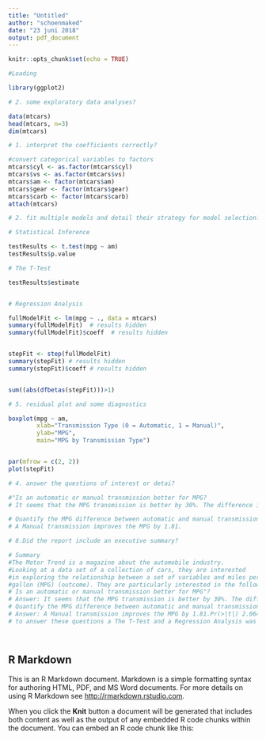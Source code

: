 ---
title: "Untitled"
author: "schoenmaked"
date: "23 juni 2018"
output: pdf_document
---

```{r setup, include=FALSE}
knitr::opts_chunk$set(echo = TRUE)

#Loading

library(ggplot2)

# 2. some exploratory data analyses?

data(mtcars)
head(mtcars, n=3)
dim(mtcars)

# 1. interpret the coefficients correctly?

#convert categorical variables to factors 
mtcars$cyl <- as.factor(mtcars$cyl)
mtcars$vs <- as.factor(mtcars$vs)
mtcars$am <- factor(mtcars$am)
mtcars$gear <- factor(mtcars$gear)
mtcars$carb <- factor(mtcars$carb)
attach(mtcars)

# 2. fit multiple models and detail their strategy for model selection?

# Statistical Inference

testResults <- t.test(mpg ~ am)
testResults$p.value

# The T-Test 

testResults$estimate


# Regression Analysis

fullModelFit <- lm(mpg ~ ., data = mtcars)
summary(fullModelFit)  # results hidden
summary(fullModelFit)$coeff  # results hidden


stepFit <- step(fullModelFit)
summary(stepFit) # results hidden
summary(stepFit)$coeff # results hidden


sum((abs(dfbetas(stepFit)))>1)

# 5. residual plot and some diagnostics

boxplot(mpg ~ am, 
        xlab="Transmission Type (0 = Automatic, 1 = Manual)", 
        ylab="MPG",
        main="MPG by Transmission Type")


par(mfrow = c(2, 2))
plot(stepFit)

# 4. answer the questions of interest or detai?

#"Is an automatic or manual transmission better for MPG?
# It seems that the MPG transmission is better by 30%. The difference is around 7.24

# Quantify the MPG difference between automatic and manual transmission? 
# A Manual transmission improves the MPG by 1.81.

# 8.Did the report include an executive summary?

# Summary 
#The Motor Trend is a magazine about the automobile industry.
#Looking at a data set of a collection of cars, they are interested 
#in exploring the relationship between a set of variables and miles per 
#gallon (MPG) (outcome). They are particularly interested in the following two questions:
# Is an automatic or manual transmission better for MPG"?
# Answer: It seems that the MPG transmission is better by 30%. The difference is around 7.24
# Quantify the MPG difference between automatic and manual transmissions?
# Answer: A Manual transmission improves the MPG by 1.81.Pr(>|t|) 2.064597e-01
# to answer these questions a The T-Test and a Regression Analysis was performed.




```

## R Markdown

This is an R Markdown document. Markdown is a simple formatting syntax for authoring HTML, PDF, and MS Word documents. For more details on using R Markdown see <http://rmarkdown.rstudio.com>.

When you click the **Knit** button a document will be generated that includes both content as well as the output of any embedded R code chunks within the document. You can embed an R code chunk like this:
